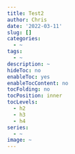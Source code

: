 ```yaml
---
title: Test2
author: Chris
date: '2022-03-11'
slug: []
categories:
  - ~
tags:
  - ~
description: ~
hideToc: no
enableToc: yes
enableTocContent: no
tocFolding: no
tocPosition: inner
tocLevels:
  - h2
  - h3
  - h4
series:
  - ~
image: ~
---
```

